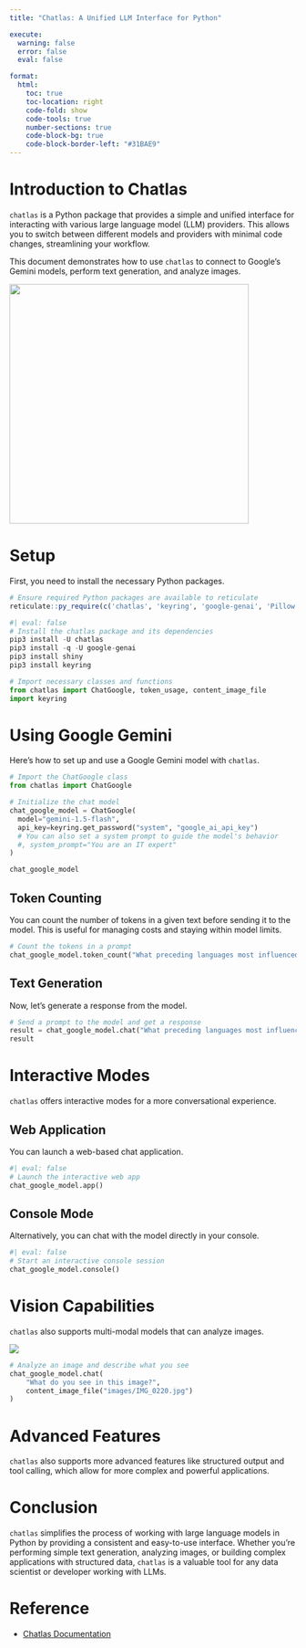 ```yaml
---
title: "Chatlas: A Unified LLM Interface for Python"

execute:
  warning: false
  error: false
  eval: false

format:
  html:
    toc: true
    toc-location: right
    code-fold: show
    code-tools: true
    number-sections: true
    code-block-bg: true
    code-block-border-left: "#31BAE9"
---
```


# Introduction to Chatlas

`chatlas` is a Python package that provides a simple and unified interface for interacting with various large language model (LLM) providers. This allows you to switch between different models and providers with minimal code changes, streamlining your workflow.

This document demonstrates how to use `chatlas` to connect to Google's Gemini models, perform text generation, and analyze images.

![](images/clipboard-1865868378.png){width="420"}

# Setup

First, you need to install the necessary Python packages.

```r
# Ensure required Python packages are available to reticulate
reticulate::py_require(c('chatlas', 'keyring', 'google-genai', 'Pillow'))
```

```python
#| eval: false
# Install the chatlas package and its dependencies
pip3 install -U chatlas
pip3 install -q -U google-genai
pip3 install shiny
pip3 install keyring
```

```python
# Import necessary classes and functions
from chatlas import ChatGoogle, token_usage, content_image_file
import keyring
```

# Using Google Gemini

Here’s how to set up and use a Google Gemini model with `chatlas`.

```python
# Import the ChatGoogle class
from chatlas import ChatGoogle

# Initialize the chat model
chat_google_model = ChatGoogle(
  model="gemini-1.5-flash",
  api_key=keyring.get_password("system", "google_ai_api_key")
  # You can also set a system prompt to guide the model's behavior
  #, system_prompt="You are an IT expert"
)

chat_google_model
```

## Token Counting

You can count the number of tokens in a given text before sending it to the model. This is useful for managing costs and staying within model limits.

```python
# Count the tokens in a prompt
chat_google_model.token_count("What preceding languages most influenced Python?")
```

## Text Generation

Now, let's generate a response from the model.

```python
# Send a prompt to the model and get a response
result = chat_google_model.chat("What preceding languages most influenced Python?")
result
```

# Interactive Modes

`chatlas` offers interactive modes for a more conversational experience.

## Web Application

You can launch a web-based chat application.

```python
#| eval: false
# Launch the interactive web app
chat_google_model.app()
```

## Console Mode

Alternatively, you can chat with the model directly in your console.

```python
#| eval: false
# Start an interactive console session
chat_google_model.console()
```

# Vision Capabilities

`chatlas` also supports multi-modal models that can analyze images.

![](images/IMG_0220.jpg)

```python
# Analyze an image and describe what you see
chat_google_model.chat(
    "What do you see in this image?",
    content_image_file("images/IMG_0220.jpg")
)
```

# Advanced Features

`chatlas` also supports more advanced features like structured output and tool calling, which allow for more complex and powerful applications.

# Conclusion

`chatlas` simplifies the process of working with large language models in Python by providing a consistent and easy-to-use interface. Whether you're performing simple text generation, analyzing images, or building complex applications with structured data, `chatlas` is a valuable tool for any data scientist or developer working with LLMs.

# Reference

- [Chatlas Documentation](https://posit-dev.github.io/chatlas/)